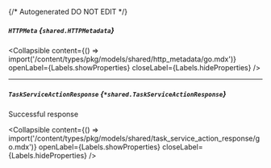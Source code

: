 {/* Autogenerated DO NOT EDIT  */}

##### `HTTPMeta` *{`shared.HTTPMetadata`}*

<Collapsible content={() => import('/content/types/pkg/models/shared/http_metadata/go.mdx')} openLabel={Labels.showProperties} closeLabel={Labels.hideProperties} />


---
##### `TaskServiceActionResponse` *{`*shared.TaskServiceActionResponse`}*
Successful response

<Collapsible content={() => import('/content/types/pkg/models/shared/task_service_action_response/go.mdx')} openLabel={Labels.showProperties} closeLabel={Labels.hideProperties} />



